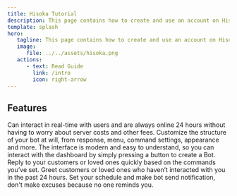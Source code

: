 ```yaml
---
title: Hisoka Tutorial
description: This page contains how to create and use an account on Hisoka
template: splash
hero:
   tagline: This page contains how to create and use an account on Hisoka
   image:
      file: ../../assets/hisoka.png
   actions:
      - text: Read Guide
        link: /intro
        icon: right-arrow
---
```



## Features

<CardGrid stagger>
	<Card title="Real-Time" icon="rocket">
		Can interact in real-time with users and are always online 24 hours without having to worry about server costs and other fees.
	</Card>
	<Card title="Customable" icon="pencil">
		Customize the structure of your bot at will, from response, menu, command settings, appearance and more.
	</Card>
	<Card title="Easy To Use" icon="add-document">
		The interface is modern and easy to understand, so you can interact with the dashboard by simply pressing a button to create a Bot.
	</Card>
	<Card title="Auto Respon" icon="seti:notebook">
		Reply to your customers or loved ones quickly based on the commands you’ve set.
	</Card>
	<Card title="Greetings" icon="comment">
		Greet customers or loved ones who haven’t interacted with you in the past 24 hours.
	</Card>
	<Card title="Reminder" icon="rocket">
		Set your schedule and make bot send notification, don't make excuses because no one reminds you.
	</Card>
</CardGrid>
